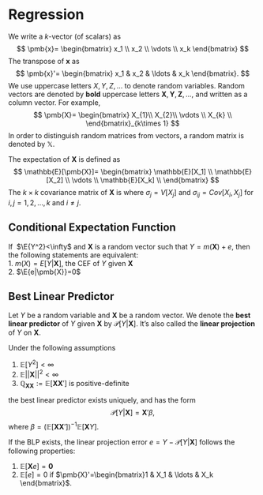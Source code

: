# Regression
We write a $k$-vector (of scalars) as
$$
\pmb{x}=
\begin{bmatrix}
x_1 \\
x_2 \\
\vdots \\
x_k
\end{bmatrix}
$$
The transpose of $\pmb{x}$ as
$$
\pmb{x}'=
\begin{bmatrix}
x_1 & x_2 & \ldots & x_k
\end{bmatrix}.
$$
We use uppercase letters $X,Y,Z,\ldots$ to denote random variables. Random vectors are denoted by **bold** uppercase letters $\pmb{X},\pmb{Y},\pmb{Z},\ldots$, and written as a column vector. For example, $$
\pmb{X}=
\begin{bmatrix}
X_{1}\\
X_{2}\\
\vdots \\
X_{k} \\
\end{bmatrix}_{k\times 1}
$$
In order to distinguish random matrices from vectors, a random matrix is denoted by $\mathbb{X}$.

The expectation of $\pmb{X}$ is defined as
$$
\mathbb{E}[\pmb{X}]=
\begin{bmatrix}
\mathbb{E}[X_1] \\
\mathbb{E}[X_2] \\
\vdots \\
\mathbb{E}[X_k] \\
\end{bmatrix}
$$
The $k\times k$ covariance matrix of $\pmb{X}$ is 
\begin{align}
V[\pmb{X}] &=\mathbb{E}[(\pmb{X}-\mathbb{E}[\pmb{X}])(\pmb{X}-\mathbb{E}[\pmb{X}])'] \\
&=\begin{bmatrix}
\sigma_1^2 & \sigma_{12} & \ldots & \sigma_{1k} \\
\sigma_{21} & \sigma_{2}^2 & \ldots & \sigma_{2k} \\
\vdots & \vdots & \ddots & \vdots \\
\sigma_{k1} & \sigma_{k2}^2 & \ldots & \sigma_{k}^2 \\
\end{bmatrix}_{k\times k}
\end{align}
where $\sigma_j=V[X_j]$ and $\sigma_{ij}=Cov[X_i,X_j]$ for $i,j=1,2,\ldots,k$ and $i\neq j$.

## Conditional Expectation Function
:::{.theorem}
If \ $\E{Y^2}<\infty$ and $\pmb{X}$ is a random vector such that $Y=m(\pmb{X})+e$, then the following statements are equivalent:  
1. $m(X)=E[Y|\pmb{X}]$, the CEF of $Y$ given $\pmb{X}$   
2. $\E{e|\pmb{X}}=0$
:::

## Best Linear Predictor
Let $Y$ be a random variable and $\pmb{X}$ be a random vector. We denote the **best linear predictor** of $Y$ given $\pmb{X}$ by $\mathscr{P}[Y|\pmb{X}]$. It's also called the **linear projection** of $Y$ on $\pmb{X}$. 

::: {.theorem name="Best Linear Predictor"}
Under the following assumptions

1. $\mathbb{E}\left[Y^2\right]<\infty$
2. $\mathbb{E}||\pmb{X}||^2<\infty$
3. $\mathbb{Q}_{\pmb{XX}}:=\mathbb{E}\left[\pmb{X}\pmb{X}'\right]$ is positive-definite

the best linear predictor exists uniquely, and has the form
$$
\mathscr{P}[Y|\pmb{X}]=\pmb{X}'\beta,
$$
where $\beta=\left(\mathbb{E}[\pmb{X}\pmb{X}']\right)^{-1}\mathbb{E}[\pmb{X}Y]$.
:::

::: {.theorem  #blperror name="Best Linear Predictor Error"}
If the BLP exists, the linear projection error $e=Y-\mathscr{P}[Y|\pmb{X}]$ follows the following properties:

1. $\mathbb{E}[\pmb{X}e]=\pmb{0}$
2. $\mathbb{E}[e]=0$ if 
$\pmb{X}'=\begin{bmatrix}1 & X_1 & \ldots & X_k \end{bmatrix}$.
:::
